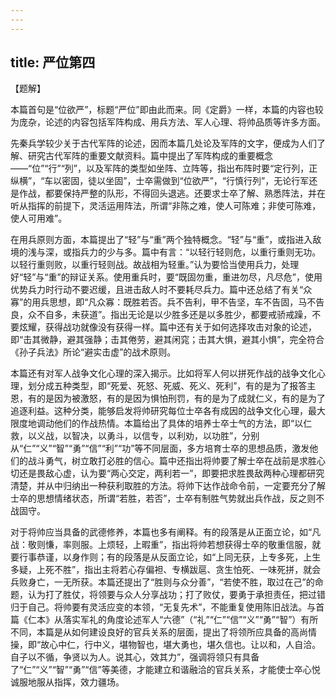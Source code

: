 ```yaml
---
---
---
```

title: 严位第四
---




【题解】



本篇首句是“位欲严”，标题“严位”即由此而来。同《定爵》一样，本篇的内容也较为庞杂，论述的内容包括军阵构成、用兵方法、军人心理、将帅品质等许多方面。

先秦兵学较少关于古代军阵的论述，因而本篇几处论及军阵的文字，便成为人们了解、研究古代军阵的重要文献资料。篇中提出了军阵构成的重要概念——“位”“行”“列”，以及军阵的类型如坐阵、立阵等，指出布阵时要“定行列，正纵横”，“车以密固，徒以坐固”，士卒需做到“位欲严”，“行慎行列”，无论行军还是作战，都要保持严整的队形，不得回头退逃。还要求士卒了解、熟悉阵法，并在听从指挥的前提下，灵活运用阵法，所谓“非陈之难，使人可陈难；非使可陈难，使人可用难”。

在用兵原则方面，本篇提出了“轻”与“重”两个独特概念。“轻”与“重”，或指进入敌境的浅与深，或指兵力的少与多。篇中有言：“以轻行轻则危，以重行重则无功。以轻行重则败，以重行轻则战。故战相为轻重。”认为要恰当使用兵力，处理好“轻”与“重”的辩证关系。使用重兵时，要“既固勿重，重进勿尽，凡尽危”，使用优势兵力时行动不要迟缓，且进击敌人时不要耗尽兵力。篇中还总结了有关“众寡”的用兵思想，即“凡众寡：既胜若否。兵不告利，甲不告坚，车不告固，马不告良，众不自多，未获道”。指出无论是以少胜多还是以多胜少，都要戒骄戒躁，不要炫耀，获得战功就像没有获得一样。篇中还有关于如何选择攻击对象的论述，即“击其微静，避其强静；击其倦劳，避其闲窕；击其大惧，避其小惧”，完全符合《孙子兵法》所论“避实击虚”的战术原则。

本篇还有对军人战争文化心理的深入揭示。比如将军人何以拼死作战的战争文化心理，划分成五种类型，即“死爱、死怒、死威、死义、死利”，有的是为了报答主恩，有的是因为被激怒，有的是因为惧怕刑罚，有的是为了成就仁义，有的是为了追逐利益。这种分类，能够启发将帅研究每位士卒各有成因的战争文化心理，最大限度地调动他们的作战热情。本篇给出了具体的培养士卒士气的方法，即“以仁救，以义战，以智决，以勇斗，以信专，以利劝，以功胜”，分别从“仁”“义”“智”“勇”“信”“利”“功”等不同层面，多方培育士卒的思想品质，激发他们的战斗勇气，树立敢打必胜的信心。篇中还指出将帅要了解士卒在战前是求胜心切还是畏敌心虚，认为要“两心交定，两利若一”，即要把求胜畏敌两种心理都研究清楚，并从中归纳出一种获利取胜的方法。将帅下达作战命令前，一定要充分了解士卒的思想情绪状态，所谓“若胜，若否”，士卒有制胜气势就出兵作战，反之则不战固守。

对于将帅应当具备的武德修养，本篇也多有阐释。有的段落是从正面立论，如“凡战：敬则慊，率则服。上烦轻，上暇重”，指出将帅若想获得士卒的敬重信服，就要行事恭谨，以身作则；有的段落是从反面立论，如“上同无获，上专多死，上生多疑，上死不胜”，指出主将若心存偏袒、专横跋扈、贪生怕死、一味死拼，就会兵败身亡，一无所获。本篇还提出了“胜则与众分善”，“若使不胜，取过在己”的命题，认为打了胜仗，将领要与众人分享战功；打了败仗，要勇于承担责任，把过错归于自己。将帅要有灵活应变的本领，“无复先术”，不能重复使用陈旧战法。与首篇《仁本》从落实军礼的角度论述军人“六德”（“礼”“仁”“信”“义”“勇”“智”）有所不同，本篇是从如何建设良好的官兵关系的层面，提出了将领所应具备的高尚情操，即“故心中仁，行中义，堪物智也，堪大勇也，堪久信也。让以和，人自洽。自子以不循，争贤以为人。说其心，效其力”，强调将领只有具备了“仁”“义”“智”“勇”“信”等美德，才能建立和谐融洽的官兵关系，才能使士卒心悦诚服地服从指挥，效力疆场。